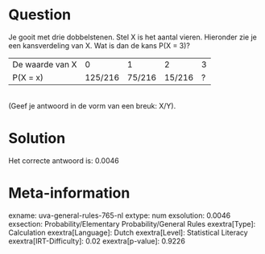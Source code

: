 Question
========

Je gooit met drie dobbelstenen. Stel X is het aantal vieren. Hieronder
zie je een kansverdeling van X. Wat is dan de kans P(X = 3)?

  ----------------- --------- -------- -------- ---
  De waarde van X   0         1        2        3
  P(X = x)          125/216   75/216   15/216   ?
  ----------------- --------- -------- -------- ---

\
(Geef je antwoord in de vorm van een breuk: X/Y).

Solution
========

Het correcte antwoord is: 0.0046

Meta-information
================
exname: uva-general-rules-765-nl
extype: num
exsolution: 0.0046
exsection: Probability/Elementary Probability/General Rules
exextra[Type]: Calculation
exextra[Language]: Dutch
exextra[Level]: Statistical Literacy
exextra[IRT-Difficulty]: 0.02
exextra[p-value]: 0.9226
